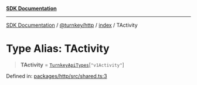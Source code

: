[**SDK Documentation**](../../../../README.mdx)

***

[SDK Documentation](../../../../packages.mdx) / [@turnkey/http](../../README.mdx) / [index](../README.mdx) / TActivity

# Type Alias: TActivity

> **TActivity** = [`TurnkeyApiTypes`](TurnkeyApiTypes.mdx)\[`"v1Activity"`\]

Defined in: [packages/http/src/shared.ts:3](https://github.com/tkhq/sdk/blob/fd49bfe86475c8603b3eb385aa101efa36fa32fc/packages/http/src/shared.ts#L3)
